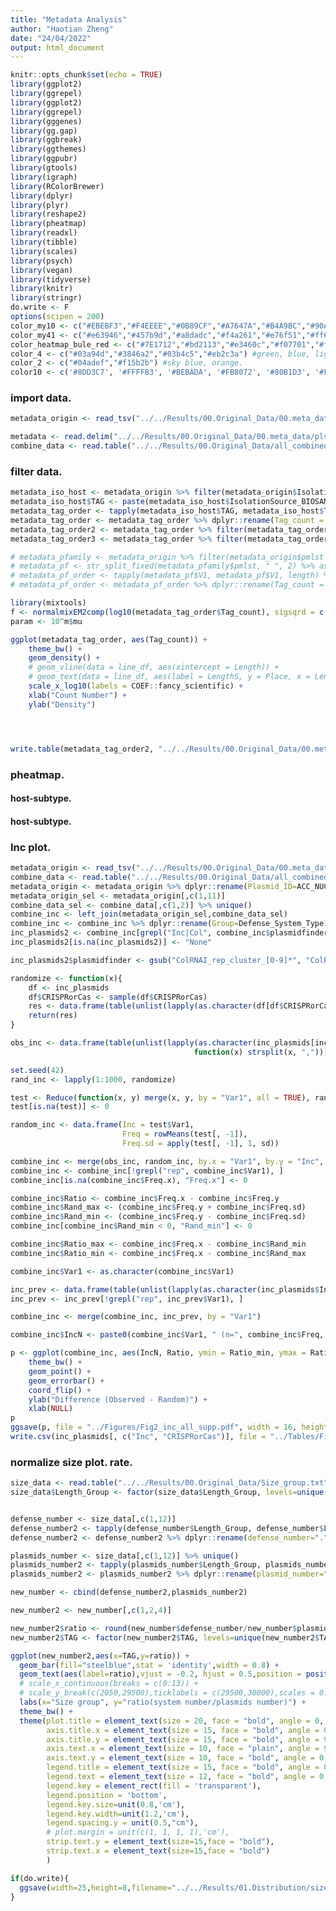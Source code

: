 ```yaml
---
title: "Metadata Analysis"
author: "Haotian Zheng"
date: "24/04/2022"
output: html_document
---
```


```r
knitr::opts_chunk$set(echo = TRUE)
library(ggplot2)
library(ggrepel)
library(ggplot2)
library(ggrepel)
library(gggenes)
library(gg.gap)
library(ggbreak)
library(ggthemes)
library(ggpubr)
library(gtools)
library(igraph)
library(RColorBrewer)
library(dplyr)
library(plyr)
library(reshape2)
library(pheatmap)
library(readxl)
library(tibble)
library(scales)
library(psych)
library(vegan)
library(tidyverse)
library(knitr)
library(stringr)
do.write <- F
options(scipen = 200)
color_my10 <- c("#EBEBF3","#F4EEEE","#0B89CF","#A7647A","#B4A9BC","#90A3BD","#39639B","#DF9599","#AACFDD","#D8757B")
color_my41 <- c("#e63946","#457b9d","#a8dadc","#f4a261","#e76f51","#ff6b6b","#e5989b","#4ecdc4","#9bc1bc","#3d5a80","#cbf3f0","#d3bcc0","#bfc0c0","#b2967d","#9db4c0","#74546a","#84a59d","#bee3db","#f28482","#89b0ae","#4ecdc4","#fe5f55","#68d8d6","#ffd5c2","#77bfa3","#b8d8d8","#f694c1","#f7b267","#58a4b0","#f2cc8f","#a5668b","#f5cb5c","#06aed5","#ed6a5a","#5ca4a9","#ff715b","#59c3c3","#f4a261","#e63946","#fcb9b2","#8ac6d0")
color_heatmap_bule_red <- c("#7E1712","#bd2113","#e3460c","#f07701","#f59525","#fccbb8","#f5e13a","#a3e2e1","#6ab7e1","#4f74bb","#472497")  # top_soil::red--blue
color_4 <- c("#03a94d","#3846a2","#03b4c5","#eb2c3a") #green, blue, light blue, red.
color_2 <- c("#04adef","#f15b2b") #sky blue, orange.
color10 <- c('#8DD3C7', '#FFFFB3', '#BEBADA', '#FB8072', '#80B1D3', '#FDB462', '#B3DE69', '#FCCDE5', '#BC80BD', '#CCEBC5', 'gray')
```

### import data.
```r
metadata_origin <- read_tsv("../../Results/00.Original_Data/00.meta_data/plsdb_filtered.tsv")

metadata <- read.delim("../../Results/00.Original_Data/00.meta_data/plsdb_metadata_mar.txt",header = T,check.names = F,sep = "\t")
combine_data <- read.table("../../Results/00.Original_Data/all_combined_data.txt",header = T,check.names = F,sep = "\t")
```

### filter data.
```r
metadata_iso_host <- metadata_origin %>% filter(metadata_origin$IsolationSource_BIOSAMPLE != "" | metadata_origin$Host_BIOSAMPLE != "")
metadata_iso_host$TAG <- paste(metadata_iso_host$IsolationSource_BIOSAMPLE,"_",metadata_iso_host$Host_BIOSAMPLE)
metadata_tag_order <- tapply(metadata_iso_host$TAG, metadata_iso_host$TAG, length) %>% as.data.frame() %>% rownames_to_column("TAG")
metadata_tag_order <- metadata_tag_order %>% dplyr::rename(Tag_count = ".")
metadata_tag_order2 <- metadata_tag_order %>% filter(metadata_tag_order$Tag_count > 9)
metadata_tag_order3 <- metadata_tag_order %>% filter(metadata_tag_order$Tag_count <= 9)

# metadata_pfamily <- metadata_origin %>% filter(metadata_origin$pmlst != "")
# metadata_pf <- str_split_fixed(metadata_pfamily$pmlst, " ", 2) %>% as.data.frame()
# metadata_pf_order <- tapply(metadata_pf$V1, metadata_pf$V1, length) %>% as.data.frame() %>% rownames_to_column("plasmidfinder")
# metadata_pf_order <- metadata_pf_order %>% dplyr::rename(Tag_count = ".")

library(mixtools)
f <- normalmixEM2comp(log10(metadata_tag_order$Tag_count), sigsqrd = c(1,2), mu = c(3,5), lambda = 0.5)
param <- 10^m$mu

ggplot(metadata_tag_order, aes(Tag_count)) +
    theme_bw() +
    geom_density() +
    # geom_vline(data = line_df, aes(xintercept = Length)) +
    # geom_text(data = line_df, aes(label = LengthS, y = Place, x = Length), hjust = -0.2, size = 3) +
    scale_x_log10(labels = COEF::fancy_scientific) +
    xlab("Count Number") +
    ylab("Density")




write.table(metadata_tag_order2, "../../Results/00.Original_Data/00.meta_data/plsdb_filtered_tag.txt", sep = "\t", row.names = F)
```


### pheatmap.
#### host-subtype.

#### host-subtype.



### Inc plot.
```r
metadata_origin <- read_tsv("../../Results/00.Original_Data/00.meta_data/plsdb_filtered.tsv")
combine_data <- read.table("../../Results/00.Original_Data/all_combined_data.txt",header = T,check.names = F,sep = "\t")
metadata_origin <- metadata_origin %>% dplyr::rename(Plasmid_ID=ACC_NUCCORE)
metadata_origin_sel <- metadata_origin[,c(1,11)]
combine_data_sel <- combine_data[,c(1,2)] %>% unique()
combine_inc <- left_join(metadata_origin_sel,combine_data_sel)
combine_inc <- combine_inc %>% dplyr::rename(Group=Defense_System_Type)
inc_plasmids2 <- combine_inc[grepl("Inc|Col", combine_inc$plasmidfinder), ]
inc_plasmids2[is.na(inc_plasmids2)] <- "None"
```

```r
inc_plasmids2$plasmidfinder <- gsub("ColRNAI_rep_cluster_[0-9]*", "ColRNAI", inc_plasmids2$plasmidfinder)

randomize <- function(x){
    df <- inc_plasmids
    df$CRISPRorCas <- sample(df$CRISPRorCas)
    res <- data.frame(table(unlist(lapply(as.character(df[df$CRISPRorCas, "Inc"]), function(x) strsplit(x, ",")))))
    return(res)
}

obs_inc <- data.frame(table(unlist(lapply(as.character(inc_plasmids[inc_plasmids$CRISPRorCas, "Inc"]),
                                         function(x) strsplit(x, ",")))))

set.seed(42)
rand_inc <- lapply(1:1000, randomize)

test <- Reduce(function(x, y) merge(x, y, by = "Var1", all = TRUE), rand_inc)
test[is.na(test)] <- 0

random_inc <- data.frame(Inc = test$Var1,
                         Freq = rowMeans(test[, -1]),
                         Freq.sd = apply(test[, -1], 1, sd))

combine_inc <- merge(obs_inc, random_inc, by.x = "Var1", by.y = "Inc", all = TRUE)
combine_inc <- combine_inc[!grepl("rep", combine_inc$Var1), ]
combine_inc[is.na(combine_inc$Freq.x), "Freq.x"] <- 0

combine_inc$Ratio <- combine_inc$Freq.x - combine_inc$Freq.y
combine_inc$Rand_max <- (combine_inc$Freq.y + combine_inc$Freq.sd)
combine_inc$Rand_min <- (combine_inc$Freq.y - combine_inc$Freq.sd)
combine_inc[combine_inc$Rand_min < 0, "Rand_min"] <- 0

combine_inc$Ratio_max <- combine_inc$Freq.x - combine_inc$Rand_min
combine_inc$Ratio_min <- combine_inc$Freq.x - combine_inc$Rand_max

combine_inc$Var1 <- as.character(combine_inc$Var1)

inc_prev <- data.frame(table(unlist(lapply(as.character(inc_plasmids$Inc), function(x) strsplit(x, ",")))))
inc_prev <- inc_prev[!grepl("rep", inc_prev$Var1), ]

combine_inc <- merge(combine_inc, inc_prev, by = "Var1")

combine_inc$IncN <- paste0(combine_inc$Var1, " (n=", combine_inc$Freq, ")")

p <- ggplot(combine_inc, aes(IncN, Ratio, ymin = Ratio_min, ymax = Ratio_max)) +
    theme_bw() +
    geom_point() +
    geom_errorbar() +
    coord_flip() +
    ylab("Difference (Observed - Random)") +
    xlab(NULL)
p
ggsave(p, file = "../Figures/Fig2_inc_all_supp.pdf", width = 16, height = 16, units = "cm")
write.csv(inc_plasmids[, c("Inc", "CRISPRorCas")], file = "../Tables/Fig2_Inc.csv", quote = FALSE, row.names = FALSE)
```

### normalize size plot. rate.
```r
size_data <- read.table("../../Results/00.Original_Data/Size_group.txt",header = T,check.names = F,sep = "\t")
size_data$Length_Group <- factor(size_data$Length_Group, levels=unique(size_data$Length_Group))


defense_number <- size_data[,c(1,12)]
defense_number2 <- tapply(defense_number$Length_Group, defense_number$Length_Group, length) %>% as.data.frame() %>% rownames_to_column("TAG")
defense_number2 <- defense_number2 %>% dplyr::rename(defense_number=".")

plasmids_number <- size_data[,c(1,12)] %>% unique()
plasmids_number2 <- tapply(plasmids_number$Length_Group, plasmids_number$Length_Group, length) %>% as.data.frame() %>% rownames_to_column("TAG")
plasmids_number2 <- plasmids_number2 %>% dplyr::rename(plasmid_number=".")

new_number <- cbind(defense_number2,plasmids_number2)

new_number2 <- new_number[,c(1,2,4)]

new_number2$ratio <- round(new_number$defense_number/new_number$plasmid_number,2)
new_number2$TAG <- factor(new_number2$TAG, levels=unique(new_number2$TAG))

ggplot(new_number2,aes(x=TAG,y=ratio)) + 
  geom_bar(fill="steelblue",stat = 'identity',width = 0.8) + 
  geom_text(aes(label=ratio),vjust = -0.2, hjust = 0.5,position = position_dodge2(width = 0.1, preserve = 'single')) + 
  # scale_x_continuous(breaks = c(0:13)) + 
  # scale_y_break(c(2050,29500),ticklabels = c(29500,30000),scales = 0.1) +
  labs(x="Size group", y="ratio(system number/plasmids number)") + 
  theme_bw() + 
  theme(plot.title = element_text(size = 20, face = "bold", angle = 0, vjust = 0.5, hjust = 0.5),
        axis.title.x = element_text(size = 15, face = "bold", angle = 0, vjust = 0.5, hjust = 0.5),
        axis.title.y = element_text(size = 15, face = "bold", angle = 90, vjust = 0.5, hjust = 0.5),
        axis.text.x = element_text(size = 10, face = "plain", angle = 90, vjust = 0.5, hjust = 0.5),
        axis.text.y = element_text(size = 10, face = "bold", angle = 0, vjust = 0.5, hjust = 0.5),
        legend.title = element_text(size = 15, face = "bold", angle = 0, vjust = 0.5, hjust = 0),
        legend.text = element_text(size = 12, face = "bold", angle = 0, vjust = 0.5, hjust = 0),
        legend.key = element_rect(fill = 'transparent'),
        legend.position = 'bottom',
        legend.key.size=unit(0.8,'cm'),
        legend.key.width=unit(1.2,'cm'),
        legend.spacing.y = unit(0.5,"cm"),
        # plot.margin = unit(c(1, 1, 1, 1),'cm'),
        strip.text.y = element_text(size=15,face = "bold"),
        strip.text.x = element_text(size=15,face = "bold")
        )

if(do.write){
  ggsave(width=25,height=8,filename="../../Results/01.Distribution/size_1.pdf",limitsize = FALSE)
}







```


#